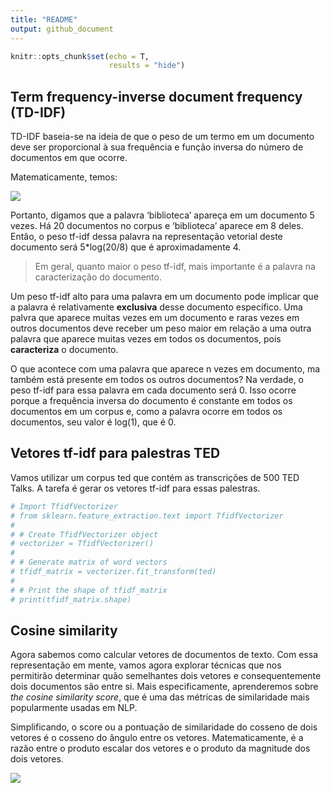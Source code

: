 ```yaml
---
title: "README"
output: github_document
---
```


```r
knitr::opts_chunk$set(echo = T,
                      results = "hide")
```

## Term frequency-inverse document frequency (TD-IDF)

TD-IDF baseia-se na ideia de que o peso de um termo em um documento deve ser proporcional à sua frequência e função inversa do número de documentos em que ocorre.

Matematicamente, temos:

![](www/math.png)

Portanto, digamos que a palavra 'biblioteca' apareça em um documento 5 vezes. Há 20 documentos no corpus e 'biblioteca' aparece em 8 deles. Então, o peso tf-idf dessa palavra na representação vetorial deste documento será 5*log(20/8) que é aproximadamente 4. 

> Em geral, quanto maior o peso tf-idf, mais importante é a palavra na caracterização do documento. 

Um peso tf-idf alto para uma palavra em um documento pode implicar que a palavra é relativamente **exclusiva** desse documento específico. Uma palvra que aparece muitas vezes em um documento e raras vezes em outros documentos deve receber um peso maior em relação a uma outra palavra que aparece muitas vezes em todos os documentos, pois **caracteriza** o documento.

\color{blue} O que acontece com uma palavra que aparece n vezes em documento, ma também está presente em todos os outros documentos? \color{black} Na verdade, o peso tf-idf para essa palavra em cada documento será 0. Isso ocorre porque a frequência inversa do documento é constante em todos os documentos em um corpus e, como a palavra ocorre em todos os documentos, seu valor é log(1), que é 0.

## Vetores tf-idf para palestras TED


Vamos utilizar um corpus ted que contém as transcrições de 500 TED Talks. A tarefa é gerar os vetores tf-idf para essas palestras.


```python
# Import TfidfVectorizer
# from sklearn.feature_extraction.text import TfidfVectorizer
# 
# # Create TfidfVectorizer object
# vectorizer = TfidfVectorizer()
# 
# # Generate matrix of word vectors
# tfidf_matrix = vectorizer.fit_transform(ted)
# 
# # Print the shape of tfidf_matrix
# print(tfidf_matrix.shape)
```

## Cosine similarity

Agora sabemos como calcular vetores de documentos de texto. Com essa representação em mente, vamos agora explorar técnicas que nos permitirão determinar quão semelhantes dois vetores e consequentemente dois documentos são entre si. Mais especificamente, aprenderemos sobre *the cosine similarity score*, que é uma das métricas de similaridade mais popularmente usadas em NLP. 

Simplificando, o score ou a pontuação de similaridade do cosseno de dois vetores é o cosseno do ângulo entre os vetores. Matematicamente, é a razão entre o produto escalar dos vetores e o produto da magnitude dos dois vetores.

![](www/fig2.png)


